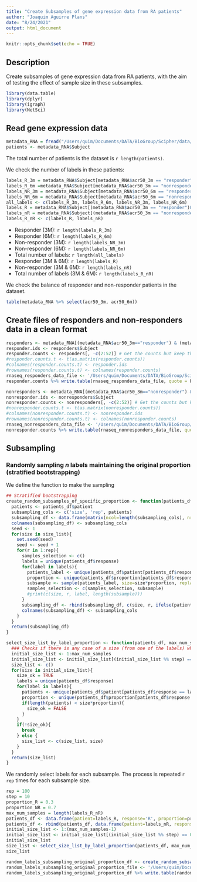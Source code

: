 ```yaml
---
title: "Create Subsamples of gene expression data from RA patients"
author: "Joaquim Aguirre Plans"
date: "8/24/2021"
output: html_document
---
```


```r
knitr::opts_chunk$set(echo = TRUE)
```

## Description

Create subsamples of gene expression data from RA patients, with the aim of testing the effect of sample size in these subsamples.

```r
library(data.table)
library(dplyr)
library(igraph)
library(NetSci)
```

## Read gene expression data

```r
metadata_RNA = fread("/Users/quim/Documents/DATA/BioGroup/Scipher/data/out/Meta_RNA_Cleaned.csv")
patients <- metadata_RNA$Subject
```

The total number of patients is the dataset is `r length(patients)`.

We check the number of labels in these patients:

```r
labels_R_3m = metadata_RNA$Subject[metadata_RNA$acr50_3m == "responder"]
labels_R_6m =metadata_RNA$Subject[metadata_RNA$acr50_3m == "nonresponder"]
labels_NR_3m = metadata_RNA$Subject[metadata_RNA$acr50_6m == "responder"]
labels_NR_6m = metadata_RNA$Subject[metadata_RNA$acr50_6m == "nonresponder"]
all_labels <- c(labels_R_3m, labels_R_6m, labels_NR_3m, labels_NR_6m)
labels_R = metadata_RNA$Subject[(metadata_RNA$acr50_3m == "responder")&(metadata_RNA$acr50_6m == "responder")]
labels_nR = metadata_RNA$Subject[(metadata_RNA$acr50_3m == "nonresponder")&(metadata_RNA$acr50_6m == "nonresponder")]
labels_R_nR <- c(labels_R, labels_nR)
```

* Responder (3M): `r length(labels_R_3m)`
* Responder (6M): `r length(labels_R_6m)`
* Non-responder (3M): `r length(labels_NR_3m)`
* Non-responder (6M): `r length(labels_NR_6m)`
* Total number of labels: `r length(all_labels)`
* Responder (3M & 6M): `r length(labels_R)`
* Non-responder (3M & 6M): `r length(labels_nR)`
* Total number of labels (3M & 6M): `r length(labels_R_nR)`

We check the balance of responder and non-responder patients in the dataset.

```r
table(metadata_RNA %>% select(acr50_3m, acr50_6m))
```

## Create files of responders and non-responders data in a clean format

```r
responders <- metadata_RNA[(metadata_RNA$acr50_3m=="responder") & (metadata_RNA$acr50_6m=="responder"),]
responder.ids <- responders$Subject
responder.counts <- responders[, -c(2:52)] # Get the counts but keep the subject ID
#responder.counts.t <- t(as.matrix(responder.counts))
#colnames(responder.counts.t) <- responder.ids
#rownames(responder.counts.t) <- colnames(responder.counts)
rnaseq_responders_data_file <- '/Users/quim/Documents/DATA/BioGroup/Scipher/data/out/Meta_RNA_Responders.txt'
responder.counts %>% write.table(rnaseq_responders_data_file, quote = F, sep='\t', row.names = F, col.names = T)

```

```r
nonresponders <- metadata_RNA[(metadata_RNA$acr50_3m=="nonresponder") & (metadata_RNA$acr50_6m=="nonresponder"),]
nonresponder.ids <- nonresponders$Subject
nonresponder.counts <- nonresponders[, -c(2:52)] # Get the counts but keep the subject ID
#nonresponder.counts.t <- t(as.matrix(nonresponder.counts))
#colnames(nonresponder.counts.t) <- nonresponder.ids
#rownames(nonresponder.counts.t) <- colnames(nonresponder.counts)
rnaseq_nonresponders_data_file <- '/Users/quim/Documents/DATA/BioGroup/Scipher/data/out/Meta_RNA_NonResponders.txt'
nonresponder.counts %>% write.table(rnaseq_nonresponders_data_file, quote = F, sep='\t', row.names = F, col.names = T)

```


## Subsampling

### Randomly sampling *n* labels maintaining the original proportion (stratified bootstrapping)

We define the function to make the sampling

```r
## Stratified bootstrapping
create_random_subsamples_of_specific_proportion <- function(patients_df, size_list, rep){
  patients <- patients_df$patient
  subsampling_cols <- c('size', 'rep', patients)
  subsampling_df <- data.frame(matrix(ncol=length(subsampling_cols), nrow=0))
  colnames(subsampling_df) <- subsampling_cols
  seed <- 1
  for(size in size_list){
    set.seed(seed)
    seed <- seed + 1
    for(r in 1:rep){
      samples_selection <- c()
      labels = unique(patients_df$response)
      for(label in labels){
        patients_label <- unique(patients_df$patient[patients_df$response == label])
        proportion <- unique(patients_df$proportion[patients_df$response == label])
        subsample <- sample(patients_label, size=size*proportion, replace=FALSE)
        samples_selection <- c(samples_selection, subsample)
        #print(c(size, r, label, length(subsample)))
      }
      subsampling_df <- rbind(subsampling_df, c(size, r, ifelse(patients %in% samples_selection, 1, 0)))
      colnames(subsampling_df) <- subsampling_cols
    }
  }
  return(subsampling_df)
}

select_size_list_by_label_proportion <- function(patients_df, max_num_samples, step){
  ### Checks if there is any case of a size (from one of the labels) which is larger than the length of patients from this label
  initial_size_list <- 1:max_num_samples
  initial_size_list <- initial_size_list[(initial_size_list %% step) == 0]
  size_list <- c()
  for(size in initial_size_list){
    size_ok = TRUE
    labels = unique(patients_df$response)
    for(label in labels){
      patients <- unique(patients_df$patient[patients_df$response == label])
      proportion <- unique(patients_df$proportion[patients_df$response == label])
      if(length(patients) < size*proportion){
        size_ok = FALSE
      }
    }
    if(!size_ok){
      break
    } else {
      size_list <- c(size_list, size)
    }
  }
  return(size_list)
}

```

We randomly select labels for each subsample. The process is repeated `r rep` times for each subsample size.

```r
rep = 100
step = 10
proportion_R = 0.3
proportion_NR = 0.7
max_num_samples = length(labels_R_nR)
patients_df <- data.frame(patient=labels_R, response='R', proportion=proportion_R)
patients_df <- rbind(patients_df, data.frame(patient=labels_nR, response='NR', proportion=proportion_NR))
initial_size_list <- 1:(max_num_samples-1)
initial_size_list <- initial_size_list[(initial_size_list %% step) == 0]
initial_size_list
size_list <- select_size_list_by_label_proportion(patients_df, max_num_samples, step)
size_list
```

```r
random_labels_subsampling_original_proportion_df <- create_random_subsamples_of_specific_proportion(patients_df, size_list, rep)
random_labels_subsampling_original_proportion_file <- '/Users/quim/Documents/DATA/BioGroup/Scipher/data/subsampling/subsampling_random_labels_original_proportion.txt'
random_labels_subsampling_original_proportion_df %>% write.table(random_labels_subsampling_original_proportion_file, quote = F, sep='\t', row.names = F, col.names = T)

```

